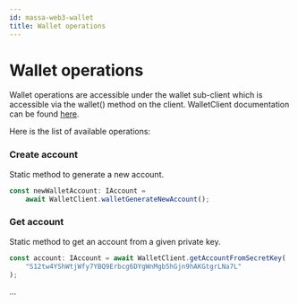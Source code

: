 ```yaml
---
id: massa-web3-wallet
title: Wallet operations
---
```


# Wallet operations

Wallet operations are accessible under the wallet sub-client which is accessible via the wallet() method on the client.
WalletClient documentation can be found [here](https://web3.docs.massa.net/classes/WalletClient.html).

Here is the list of available operations:

### Create account
Static method to generate a new account.

```ts
const newWalletAccount: IAccount =
    await WalletClient.walletGenerateNewAccount();
```

### Get account
Static method to get an account from a given private key.

```ts
const account: IAccount = await WalletClient.getAccountFromSecretKey(
    "S12tw4YShWtjWfy7YBQ9Erbcg6DYgWnMgb5hGjn9hAKGtgrLNa7L"
);
```

...